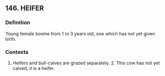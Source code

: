 ## 146. HEIFER
### Definition
Young female bovine from 1 to 3 years old, one which has not yet given birth.

### Contexts
1. Heifers and bull-calves are grazed separately. 2. This cow has not yet calved, it is a heifer.

